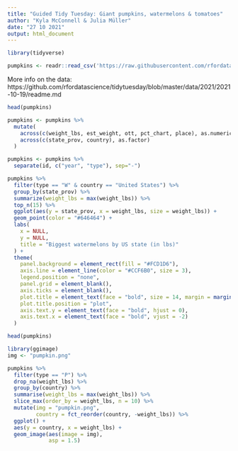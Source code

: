 ```yaml
---
title: "Guided Tidy Tuesday: Giant pumpkins, watermelons & tomatoes"
author: "Kyla McConnell & Julia Müller"
date: "27 10 2021"
output: html_document
---
```


```r
library(tidyverse)

pumpkins <- readr::read_csv('https://raw.githubusercontent.com/rfordatascience/tidytuesday/master/data/2021/2021-10-19/pumpkins.csv')
```

More info on the data:
https://github.com/rfordatascience/tidytuesday/blob/master/data/2021/2021-10-19/readme.md

```r
head(pumpkins)
```

```r
pumpkins <- pumpkins %>% 
  mutate(
    across(c(weight_lbs, est_weight, ott, pct_chart, place), as.numeric),
    across(c(state_prov, country), as.factor)
  )
```

```r
pumpkins <- pumpkins %>% 
  separate(id, c("year", "type"), sep="-")
```

```r
pumpkins %>% 
  filter(type == "W" & country == "United States") %>% 
  group_by(state_prov) %>% 
  summarize(weight_lbs = max(weight_lbs)) %>% 
  top_n(15) %>% 
  ggplot(aes(y = state_prov, x = weight_lbs, size = weight_lbs)) +
  geom_point(color = "#646464") +
  labs(
    x = NULL,
    y = NULL,
    title = "Biggest watermelons by US state (in lbs)"
  ) +
  theme(
    panel.background = element_rect(fill = "#FCD1D6"),
    axis.line = element_line(color = "#CCF6B0", size = 3),
    legend.position = "none",
    panel.grid = element_blank(),
    axis.ticks = element_blank(),
    plot.title = element_text(face = "bold", size = 14, margin = margin(15, 0, 15, 0)),
    plot.title.position = "plot",
    axis.text.y = element_text(face = "bold", hjust = 0),
    axis.text.x = element_text(face = "bold", vjust = -2)
  )
```


```r
head(pumpkins)
```

```r
library(ggimage)
img <- "pumpkin.png"

pumpkins %>% 
  filter(type == "P") %>% 
  drop_na(weight_lbs) %>% 
  group_by(country) %>% 
  summarise(weight_lbs = max(weight_lbs)) %>% 
  slice_max(order_by = weight_lbs, n = 10) %>% 
  mutate(img = "pumpkin.png",
         country = fct_reorder(country, -weight_lbs)) %>% 
  ggplot() +
  aes(y = country, x = weight_lbs) +
  geom_image(aes(image = img),
             asp = 1.5)
```


